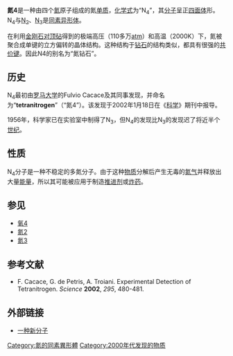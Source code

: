 {{no footnotes|time=2018-09-16T08:23:02+00:00}}
{{Chembox
| ImageFile =
| ImageSize = 
| ImageFile1 =
| ImageSize1 = 
| ImageFile2 =
| ImageSize2 = 
| IUPACName = tetranitrogen
| OtherNames = 
| Section1 = {{Chembox Identifiers
|   CASNo = 147363-92-6
|   CASNo_Ref = {{Cascite|correct|CAS}}
|   PubChem = 
|   SMILES = N12N3N1N23
  }}
| Section2 = {{Chembox Properties
|   Formula = N<sub>4</sub>
|   MolarMass = 56.0268
|   Solubility = 
  }}
}}

'''氮4'''是一种由四个[[氮|氮]]原子组成的氮[[单质|单质]]，[[化学式|化学式]]为“N<sub>4</sub>”，其[[分子|分子]]呈正[[四面体|四面体]]形。N<sub>4</sub>与[[氮2|N<sub>2</sub>]]、[[氮3|N<sub>3</sub>]]是[[同素异形体|同素异形体]]。

在利用[[金刚石对顶砧|金刚石对顶砧]]得到的极端高压（110多万[[标准大气压|atm]]）和高温（2000K）下，氮被聚合成单键的立方偏转的晶体结构。这种结构于[[钻石|钻石]]的结构类似，都具有很强的[[共价键|共价键]]。因此<chem>N4</chem>的别名为“氮钻石”。

==历史==
N<sub>4</sub>最初由[[罗马大学|罗马大学]]的Fulvio Cacace及其同事发现，并命名为“'''tetranitrogen'''”（“氮4”）。该发现于2002年1月18日在《[[科学_(期刊)|科学]]》期刊中报导。

1956年，科学家已在实验室中制得了N<sub>3</sub>，但N<sub>4</sub>的发现比N<sub>3</sub>的发现迟了将近半个[[世纪|世纪]]。

==性质==
N<sub>4</sub>分子是一种不稳定的多氮分子。由于这种[[物质|物质]]分解后产生无毒的[[氮气|氮气]]并释放出大量[[能量|能量]]，所以其可能被应用于制造[[推进剂|推进剂]]或[[炸药|炸药]]。

==参见==
*[[氧4|氧4]]
*[[氮2|氮2]]
*[[氮3|氮3]]

==参考文献==
* F. Cacace, G. de Petris, A. Troiani. Experimental Detection of Tetranitrogen. ''Science'' '''2002''', ''295'', 480-481. {{doi|10.1126/science.1067681}}

==外部链接==
*[http://www.findarticles.com/p/articles/mi_m1200/is_7_161/ai_83477565 一种新分子] {{Wayback|url=http://www.findarticles.com/p/articles/mi_m1200/is_7_161/ai_83477565 |date=20151016163712 }}

{{inorganic-compound-stub}}
{{Authority control}}
[[Category:氮的同素異形體|Category:氮的同素異形體]]
[[Category:2000年代发现的物质|Category:2000年代发现的物质]]